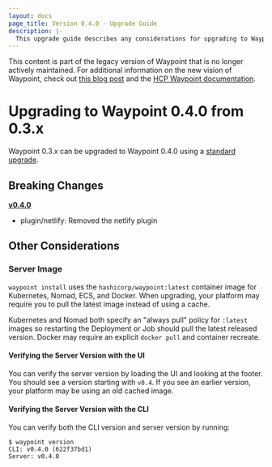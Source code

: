 ```yaml
---
layout: docs
page_title: Version 0.4.0 - Upgrade Guide
description: |-
  This upgrade guide describes any considerations for upgrading to Waypoint 0.4.0.
---
```


<Warning>

This content is part of the legacy version of Waypoint that is no longer actively maintained. For additional information on the new vision of Waypoint, check out [this blog post](https://www.hashicorp.com/blog/a-new-vision-for-hcp-waypoint) and the [HCP Waypoint documentation](/hcp/docs/waypoint).

</Warning>

# Upgrading to Waypoint 0.4.0 from 0.3.x

Waypoint 0.3.x can be upgraded to Waypoint 0.4.0 using a [standard upgrade](/waypoint/docs/upgrading#standard-upgrade).

## Breaking Changes

**[v0.4.0](https://github.com/hashicorp/waypoint/releases/tag/v0.4.0)**

- plugin/netlify: Removed the netlify plugin

## Other Considerations

### Server Image

`waypoint install` uses the `hashicorp/waypoint:latest` container image for
Kubernetes, Nomad, ECS, and Docker. When upgrading, your platform may require
you to pull the latest image instead of using a cache.

Kubernetes and Nomad both specify an "always pull" policy for `:latest` images
so restarting the Deployment or Job should pull the latest released version.
Docker may require an explicit `docker pull` and container recreate.

#### Verifying the Server Version with the UI

You can verify the server version by loading the UI and looking at the footer.
You should see a version starting with `v0.4`. If you see an earlier version,
your platform may be using an old cached image.

#### Verifying the Server Version with the CLI

You can verify both the CLI version and server version by running:

```shell-session
$ waypoint version
CLI: v0.4.0 (622f37bd1)
Server: v0.4.0
```
